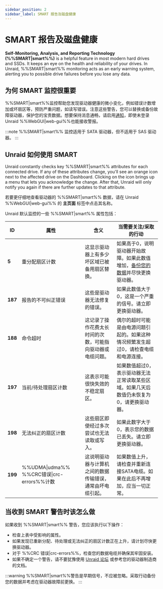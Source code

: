 ```yaml
---
sidebar_position: 2
sidebar_label: SMART 报告及磁盘健康
---
```


# SMART 报告及磁盘健康

**Self-Monitoring, Analysis, and Reporting Technology (%%SMART|smart%%)** is a helpful feature in most modern hard drives and SSDs. It keeps an eye on the health and reliability of your drives. In Unraid, %%SMART|smart%% monitoring acts as an early warning system, alerting you to possible drive failures before you lose any data.

## 为何 SMART 监控很重要

%%SMART|smart%%监控帮助您发现驱动器健康的微小变化，例如错误计数增加或坏扇区等，预防严重问题，如读写错误。注意这些警告，您可以替换或备份故障驱动器，保护您的宝贵数据。想要保持消息通畅，请启用[通知](../../getting-started/set-up-unraid/customize-unraid-settings.mdx#notification-settings)，即使未登录Unraid %%WebGUI|web-gui%%也能接收警报。

:::note
%%SMART|smart%% 监控适用于 SATA 驱动器，但不适用于 SAS 驱动器。
:::

## Unraid 如何使用 SMART

Unraid constantly checks key %%SMART|smart%% attributes for each connected drive. If any of these attributes change, you'll see an orange icon next to the affected drive on the Dashboard. Clicking on the icon brings up a menu that lets you acknowledge the change. After that, Unraid will only notify you again if there are further updates to that attribute.

若要更仔细地查看驱动器的 %%SMART|smart%% 数据，请在 Unraid %%WebGUI|web-gui%% 的 **主页面** 标签中点击其名称。

Unraid 默认监控的一些 %%SMART|smart%% 属性包括：

| **ID**  | **属性**                                 | **含义**                        | **当需要关注/采取的行动**                                                                                                                                  |
| ------- | -------------------------------------- | ----------------------------- | ------------------------------------------------------------------------------------------------------------------------------------------------ |
| **5**   | 重分配扇区计数                                | 这显示驱动器上有多少坏区域已被备用扇区替换。        | 如果高于0，说明驱动器开始故障。如果此数值增加，[备份您的数据](../../getting-started/set-up-unraid/complete-your-post-setup-essentials.mdx#back-up-your-flash-device)并尽快更换驱动器。 |
| **187** | 报告的不可纠正错误                              | 这些是驱动器无法修复的错误。                | 如果此数值大于0，这是一个严重的信号。请立即更换驱动器。                                                                                                                     |
| **188** | 命令超时                                   | 这记录了操作花费太长时间的次数，可能指向驱动器或电缆问题。 | 偶尔的超时可能是由电源问题引起的。如果这种情况频繁发生超过0，请检查电缆和电源连接。                                                                                                       |
| **197** | 当前/待处理扇区计数                             | 这表示可能很快失效的不稳定扇区。              | 如果数值超过0，表示驱动器无法正常读取某些区域。如果几天后数值仍未恢复为0，请更换驱动器。                                                                                                    |
| **198** | 无法纠正的扇区计数                              | 这些扇区即使经过多次尝试也无法读取或写入。         | 如果此数字大于0，表示您的数据已丢失。请立即更换驱动器。                                                                                                                     |
| **199** | %%UDMA\|udma%% %%CRC错误\|crc-errors%%计数 | 这说明驱动器与计算机之间的数据传输错误，通常由坏电缆引起。 | 如果数值上升，请检查并重新连接SATA电缆。如果在此后不再增加，应当一切正常。                                                                                                          |

## 当收到 SMART 警告时该怎么做

如果收到 %%SMART|smart%% 警告，您应该执行以下操作：

- 检查上表中受影响的属性。
- 如果发现已重新分配、待处理或无法纠正的扇区计数正在上升，请计划尽快更换驱动器。
- 对于 %%CRC 错误|crc-errors%%，检查您的数据电缆并确保其牢固安装。
- 如果不确定一个警告，请不要犹豫使用 [Unraid 论坛](https://forums.unraid.net/) 或参考您的驱动器制造商的文档。

:::warning
%%SMART|smart%%警告是早期信号，不应被忽略。采取行动备份您的数据并考虑在驱动器故障前更换。
:::
